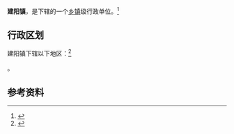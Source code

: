 {{中国乡级行政区|32/09/25/101/000}}

'''建阳镇'''，是{{PRC admin/fullname|32/09/25/101/000|3}}下辖的一个[[乡镇|乡镇]]级行政单位。<ref>{{PRC admin/ref sgc|{{PRC admin/parent|32/09/25/101/000}}}}</ref>

== 行政区划 ==

建阳镇下辖以下地区：<ref>{{PRC admin/ref sgc|32/09/25/101/000}}</ref>

{{PRC admin/children|32/09/25/101/000}}。

== 参考资料 ==

{{reflist}}

{{行政区划小作品}}
{{PRC admin/navcat|32/09/25/101/000}}